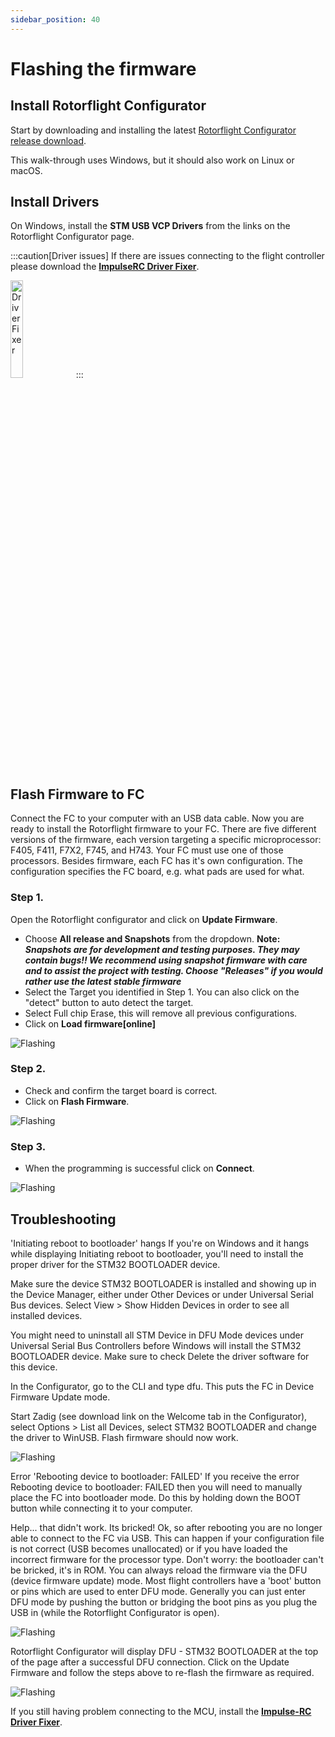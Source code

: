 ```yaml
---
sidebar_position: 40
---
```



# Flashing the firmware

## Install Rotorflight Configurator

Start by downloading and installing the latest [Rotorflight Configurator release download](https://github.com/rotorflight/rotorflight-configurator/releases).

This walk-through uses Windows, but it should also work on Linux or macOS.

## Install Drivers

On Windows, install the **STM USB VCP Drivers** from the links on the Rotorflight Configurator page.

:::caution[Driver issues]
If there are issues connecting to the flight controller please download the [**ImpulseRC Driver Fixer**](https://impulserc.com/pages/downloads).

<img src={DriverFixer} alt="DriverFixer" width="20%" />
:::

## Flash Firmware to FC

Connect the FC to your computer with an USB data cable. Now you are ready to install the Rotorflight firmware to your FC. There are five different versions of the firmware, each version targeting a specific microprocessor: F405, F411, F7X2, F745, and H743. Your FC must use one of those processors. Besides firmware, each FC has it's own configuration. The configuration specifies the FC board, e.g. what pads are used for what.

### Step 1.

Open the Rotorflight configurator and click on **Update Firmware**.

* Choose **All release and Snapshots** from the dropdown. **Note:** ***Snapshots are for development and testing purposes. They may contain bugs!! We recommend using snapshot firmware with care and to assist the project with testing. Choose "Releases" if you would rather use the latest stable firmware***
* Select the Target you identified in Step 1. You can also click on the "detect" button to auto detect the target.
* Select Full chip Erase, this will remove all previous configurations.
* Click on **Load firmware\[online]**

![Flashing](./img/flash-2.png)

### Step 2.

* Check and confirm the target board is correct.
* Click on **Flash Firmware**.

![Flashing](./img/flash-3.png)

### Step 3.

* When the programming is successful click on **Connect**.

![Flashing](./img/flash-4.png)

## Troubleshooting

'Initiating reboot to bootloader' hangs
If you're on Windows and it hangs while displaying Initiating reboot to bootloader, you'll need to install the proper driver for the STM32 BOOTLOADER device.

Make sure the device STM32 BOOTLOADER is installed and showing up in the Device Manager, either under Other Devices or under Universal Serial Bus devices. Select View > Show Hidden Devices in order to see all installed devices.

You might need to uninstall all STM Device in DFU Mode devices under Universal Serial Bus Controllers before Windows will install the STM32 BOOTLOADER device. Make sure to check Delete the driver software for this device.

In the Configurator, go to the CLI and type dfu. This puts the FC in Device Firmware Update mode.

Start Zadig (see download link on the Welcome tab in the Configurator), select Options > List all Devices, select STM32 BOOTLOADER and change the driver to WinUSB. Flash firmware should now work.

![Flashing](./img/flash-5.png)

Error 'Rebooting device to bootloader: FAILED'
If you receive the error Rebooting device to bootloader: FAILED then you will need to manually place the FC into bootloader mode. Do this by holding down the BOOT button while connecting it to your computer.

Help... that didn't work. Its bricked!
Ok, so after rebooting you are no longer able to connect to the FC via USB. This can happen if your configuration file is not correct (USB becomes unallocated) or if you have loaded the incorrect firmware for the processor type. Don't worry: the bootloader can't be bricked, it's in ROM. You can always reload the firmware via the DFU (device firmware update) mode. Most flight controllers have a 'boot' button or pins which are used to enter DFU mode. Generally you can just enter DFU mode by pushing the button or bridging the boot pins as you plug the USB in (while the Rotorflight Configurator is open).

![Flashing](./img/flash-6.png)

Rotorflight Configurator will display DFU - STM32 BOOTLOADER at the top of the page after a successful DFU connection. Click on the Update Firmware and follow the steps above to re-flash the firmware as required.

![Flashing](./img/flash-7.png)

If you still having problem connecting to the MCU, install the [**Impulse-RC Driver Fixer**](https://impulserc.com/pages/downloads).
